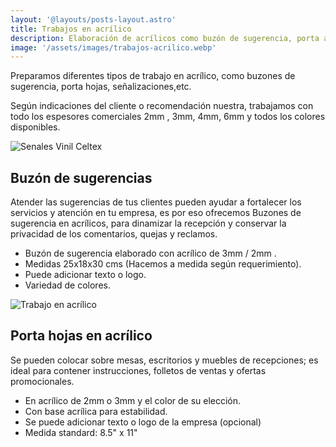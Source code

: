 ```yaml
---
layout: '@layouts/posts-layout.astro'
title: Trabajos en acrílico 
description: Elaboración de acrílicos como buzón de sugerencia, porta archivos, etc. 
image: '/assets/images/trabajos-acrilico.webp'
---
```


Preparamos diferentes tipos de trabajo en acrílico, como buzones de sugerencia, porta hojas, señalizaciones,etc.

Según indicaciones del cliente o recomendación nuestra, trabajamos con todo los espesores comerciales 2mm , 3mm, 4mm, 6mm y todos los colores disponibles.


![Senales Vinil Celtex ](/assets/images/trabajos-acrilico.webp)


## Buzón de sugerencias 

Atender las sugerencias de tus clientes pueden ayudar a fortalecer los servicios y atención en tu empresa, 
es por eso ofrecemos Buzones de sugerencia en acrílicos, para dinamizar la recepción y conservar la privacidad de los comentarios, quejas y reclamos. 

- Buzón de sugerencia elaborado con acrílico de 3mm / 2mm .   
- Medidas 25x18x30 cms (Hacemos a medida según requerimiento). 
- Puede adicionar texto o logo. 
- Variedad de colores.

![Trabajo en acrílico](/assets/images/acrilicos-trabajos.webp)

## Porta hojas en acrílico 

Se pueden colocar sobre mesas, escritorios y muebles de recepciones; es ideal para contener instrucciones, folletos de ventas y ofertas promocionales.

- En acrílico de 2mm o 3mm y el color de su elección. 
- Con base acrílica para estabilidad. 
- Se puede adicionar texto o logo de la empresa (opcional) 
- Medida standard: 8.5" x 11" 
